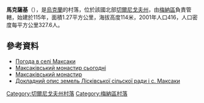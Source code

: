 {{coord|51|25|29|N|32|11|10|E|scale:100000|display=title}}

'''馬克薩基'''（{{lang-uk|Максаки}}），是[[烏克蘭|烏克蘭]]的村落，位於該國北部[[切爾尼戈夫州|切爾尼戈夫州]]，由[[梅納區|梅納區]]負責管轄，始建於115年，面積1.27平方公里，海拔高度114米，2001年人口416，人口密度每平方公里327.6人。

==參考資料==
* [http://weather.in.ua/ua/chernigovskaja/14416 Погода в селі Максаки] {{Wayback|url=http://weather.in.ua/ua/chernigovskaja/14416 |date=20111220123223 }}
* [http://gazeta.ua/index.php?id=224517&eid=602 Максаківський монастир сьогодні]
* [http://www.cult.gov.ua/blog/2007-11-30-69 Максаківський монастир] {{Wayback|url=http://www.cult.gov.ua/blog/2007-11-30-69 |date=20160402071705 }}
* [http://meadm.cg.gov.ua/single_page.php?menu_id=934&NameTable=depat_page_int&DEPAT=23&pm=violet_menu Докладний опис земель Лісківської сільскої ради і с. Максаки]{{dead link|date=2018年5月 |bot=InternetArchiveBot |fix-attempted=yes }}

[[Category:切爾尼戈夫州村落|Category:切爾尼戈夫州村落]]
[[Category:梅納區村落|Category:梅納區村落]]


{{Chernihiv-geo-stub}}